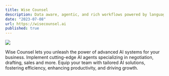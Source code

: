 ```yaml
---
title: Wise Counsel
description: Data aware, agentic, and rich workflows powered by language models.
date: "2023-07-08"
url: https://wisecounsel.ai
published: true
---
```


[![](/wise-counsel.png)](https://wisecounsel.ai)

Wise Counsel lets you unleash the power of advanced AI systems for your business.
Implement cutting-edge AI agents specializing in negotiation, drafting, sales and more.
Equip your team with tailored AI solutions, fostering efficiency, enhancing productivity, and driving growth.
